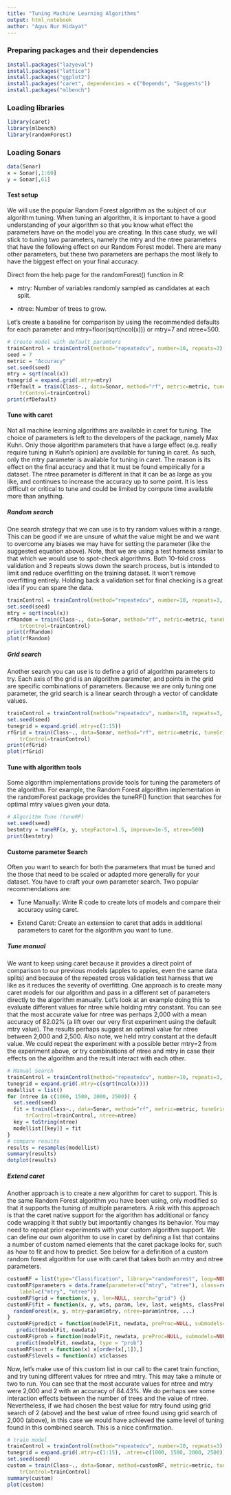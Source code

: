 ```yaml
---
title: "Tuning Machine Learning Algorithms"
output: html_notebook
author: "Agus Nur Hidayat"
---
```


### Preparing packages and their dependencies

```r
install.packages("lazyeval")
install.packages("lattice")
install.packages("ggplot2")
install.packages("caret", dependencies = c("Depends", "Suggests"))
install.packages("mlbench")
```

### Loading libraries

```r
library(caret)
library(mlbench)
library(randomForest)

```

### Loading Sonars

```r
data(Sonar)
x = Sonar[,1:60]
y = Sonar[,61]
```

#### Test setup

We will use the popular Random Forest algorithm as the subject of our algorithm tuning. When tuning an algorithm, it is important to have a good understanding of your algorithm so that you know what effect the parameters have on the model you are creating. In this case study, we will stick to tuning two parameters, namely the mtry and the ntree parameters that have the following effect on our Random Forest model. There are many other parameters, but these two parameters are perhaps the most likely to have the biggest effect on your final accuracy.

Direct from the help page for the randomForest() function in R:

* mtry: Number of variables randomly sampled as candidates at each split.

* ntree: Number of trees to grow.

Let’s create a baseline for comparison by using the recommended defaults for each parameter and mtry=floor(sqrt(ncol(x))) or mtry=7 and ntree=500.

```r
# Create model with default paramters
trainControl = trainControl(method="repeatedcv", number=10, repeats=3)
seed = 7
metric = "Accuracy"
set.seed(seed)
mtry = sqrt(ncol(x))
tunegrid = expand.grid(.mtry=mtry)
rfDefault = train(Class~., data=Sonar, method="rf", metric=metric, tuneGrid=tunegrid,
    trControl=trainControl)
print(rfDefault)
```

#### Tune with caret

Not all machine learning algorithms are available in caret for tuning. The choice of parameters is left to the developers of the package, namely Max Kuhn. Only those algorithm parameters that have a large effect (e.g. really require tuning in Kuhn’s opinion) are available for tuning in caret. As such, only the mtry parameter is available for tuning in caret. The reason is its effect on the final accuracy and that it must be found empirically for a dataset. The ntree parameter is different in that it can be as large as you like, and continues to increase the accuracy up to some point. It is less difficult or critical to tune and could be limited by compute time available more than anything.

##### Random search

One search strategy that we can use is to try random values within a range. This can be good if we are unsure of what the value might be and we want to overcome any biases we may have for setting the parameter (like the suggested equation above). Note, that we are using a test harness similar to that which we would use to spot-check algorithms. Both 10-fold cross validation and 3 repeats slows down the search process, but is intended to limit and reduce overfitting on the training dataset. It won’t remove overfitting entirely. Holding back a validation set for final checking is a great idea if you can spare the data.

```r
trainControl = trainControl(method="repeatedcv", number=10, repeats=3, search="random")
set.seed(seed)
mtry = sqrt(ncol(x))
rfRandom = train(Class~., data=Sonar, method="rf", metric=metric, tuneLength=15,
    trControl=trainControl)
print(rfRandom)
plot(rfRandom)
```

##### Grid search

Another search you can use is to define a grid of algorithm parameters to try. Each axis of the grid is an algorithm parameter, and points in the grid are specific combinations of parameters. Because we are only tuning one parameter, the grid search is a linear search through a vector of candidate values.
```r
trainControl = trainControl(method="repeatedcv", number=10, repeats=3, search="grid")
set.seed(seed)
tunegrid = expand.grid(.mtry=c(1:15))
rfGrid = train(Class~., data=Sonar, method="rf", metric=metric, tuneGrid=tunegrid,
    trControl=trainControl)
print(rfGrid)
plot(rfGrid)
```

#### Tune with algorithm tools

Some algorithm implementations provide tools for tuning the parameters of the algorithm. For example, the Random Forest algorithm implementation in the randomForest package provides the tuneRF() function that searches for optimal mtry values given your data.

```r
# Algorithm Tune (tuneRF)
set.seed(seed)
bestmtry = tuneRF(x, y, stepFactor=1.5, improve=1e-5, ntree=500)
print(bestmtry)
```

#### Custome parameter Search

Often you want to search for both the parameters that must be tuned and the those that need to be scaled or adapted more generally for your dataset. You have to craft your own parameter search. Two popular recommendations are:

* Tune Manually: Write R code to create lots of models and compare their accuracy using caret.

* Extend Caret: Create an extension to caret that adds in additional parameters to caret for the algorithm you want to tune.

##### Tune manual

We want to keep using caret because it provides a direct point of comparison to our previous models (apples to apples, even the same data splits) and because of the repeated cross validation test harness that we like as it reduces the severity of overfitting. One approach is to create many caret models for our algorithm and pass in a different set of parameters directly to the algorithm manually. Let’s look at an example doing this to evaluate different values for ntree while holding mtry constant. You can see that the most accurate value for ntree was perhaps 2,000 with a mean accuracy of 82.02% (a lift over our very first experiment using the default mtry value). The results perhaps suggest an optimal value for ntree between 2,000 and 2,500. Also note, we held mtry constant at the default value. We could repeat the experiment with a possible better mtry=2 from the experiment above, or try combinations of ntree and mtry in case their effects on the algorithm and the result interact with each other.
```r
# Manual Search
trainControl = trainControl(method="repeatedcv", number=10, repeats=3, search="grid")
tunegrid = expand.grid(.mtry=c(sqrt(ncol(x))))
modellist = list()
for (ntree in c(1000, 1500, 2000, 2500)) {
  set.seed(seed)
  fit = train(Class~., data=Sonar, method="rf", metric=metric, tuneGrid=tunegrid,
      trControl=trainControl, ntree=ntree)
  key = toString(ntree)
  modellist[[key]] = fit
}
# compare results
results = resamples(modellist)
summary(results)
dotplot(results)
```

##### Extend caret

Another approach is to create a new algorithm for caret to support. This is the same Random Forest algorithm you have been using, only modified so that it supports the tuning of multiple parameters. A risk with this approach is that the caret native support for the algorithm has additional or fancy code wrapping it that subtly but importantly changes its behavior. You may need to repeat prior experiments with your custom algorithm support. We can define our own algorithm to use in caret by defining a list that contains a number of custom named elements that the caret package looks for, such as how to fit and how to predict. See below for a definition of a custom random forest algorithm for use with caret that takes both an mtry and ntree parameters.

```r
customRF = list(type="Classification", library="randomForest", loop=NULL)
customRF$parameters = data.frame(parameter=c("mtry", "ntree"), class=rep("numeric", 2),
    label=c("mtry", "ntree"))
customRF$grid = function(x, y, len=NULL, search="grid") {}
customRF$fit = function(x, y, wts, param, lev, last, weights, classProbs, ...) {
  randomForest(x, y, mtry=param$mtry, ntree=param$ntree, ...)
}
customRF$predict = function(modelFit, newdata, preProc=NULL, submodels=NULL)
   predict(modelFit, newdata)
customRF$prob = function(modelFit, newdata, preProc=NULL, submodels=NULL)
   predict(modelFit, newdata, type = "prob")
customRF$sort = function(x) x[order(x[,1]),]
customRF$levels = function(x) x$classes
```

Now, let’s make use of this custom list in our call to the caret train function, and try tuning different values for ntree and mtry. This may take a minute or two to run. You can see that the most accurate values for ntree and mtry were 2,000 and 2 with an accuracy of 84.43%. We do perhaps see some interaction effects between the number of trees and the value of ntree. Nevertheless, if we had chosen the best value for mtry found using grid search of 2 (above) and the best value of ntree found using grid search of 2,000 (above), in this case we would have achieved the same level of tuning found in this combined search. This is a nice confirmation.

```r
# train model
trainControl = trainControl(method="repeatedcv", number=10, repeats=3)
tunegrid = expand.grid(.mtry=c(1:15), .ntree=c(1000, 1500, 2000, 2500))
set.seed(seed)
custom = train(Class~., data=Sonar, method=customRF, metric=metric, tuneGrid=tunegrid,
    trControl=trainControl)
summary(custom)
plot(custom)
```


